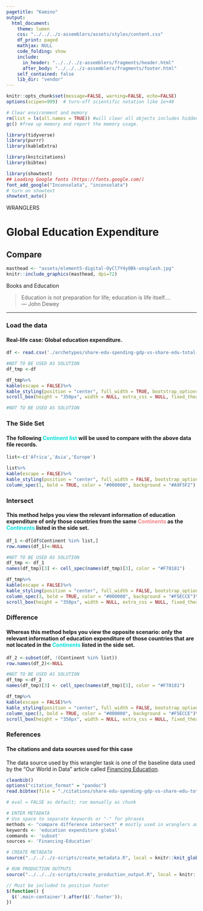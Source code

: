 ```yaml
---
pagetitle: "Kamino"
output: 
  html_document:
    theme: lumen
    css: "../../../z-assemblers/assets/styles/content.css"
    df_print: paged
    mathjax: NULL
    code_folding: show
    include:
      in_header: "../../../z-assemblers/fragments/header.html"
      after_body: "../../../z-assemblers/fragments/footer.html"
    self_contained: false
    lib_dir: "vendor"
---
```


```r

knitr::opts_chunk$set(message=FALSE, warning=FALSE, echo=FALSE)
options(scipen=999)  # turn-off scientific notation like 1e+48

# Clear environment and memory
rm(list = ls(all.names = TRUE)) #will clear all objects includes hidden objects.
gc() #free up memory and report the memory usage.

library(tidyverse)
library(purrr)
library(kableExtra)

library(knitcitations)
library(bibtex)

library(showtext)
## Loading Google fonts (https://fonts.google.com/)
font_add_google("Inconsolata", "inconsolata")
# turn on showtext
showtext_auto()

```

<div class="activity">
WRANGLERS  
</div>

# Global Education Expenditure
## Compare

```r

masthead <- "assets/element5-digital-OyCl7Y4y0Bk-unsplash.jpg"
knitr::include_graphics(masthead, dpi=72)

```

<div class="figure-text">Books and Education</div>


> Education is not preparation for life; education is life itself....\
--- John Dewey\


***

### Load the data
#### Real-life case: Global education expenditure.

```r

df <- read.csv('./archetypes/share-edu-spending-gdp-vs-share-edu-total-spending.csv', header = TRUE, stringsAsFactors = FALSE)

```

<!-- FOR DISPLAY ONLY -->

```r
#NOT TO BE USED AS SOLUTION
df_tmp <-df

df_tmp%>%
kable(escape = FALSE)%>%
kable_styling(position = "center", full_width = TRUE, bootstrap_options = c("striped", "hover"))%>%
scroll_box(height = "350px", width = NULL, extra_css = NULL, fixed_thead = TRUE)

#NOT TO BE USED AS SOLUTION 

```


### The Side Set 
#### The following <span style="color: #01DFD7;font-weight:bold">Continent list</span>  will be used to compare with the above data file records.


```r

list<-c('Africa','Asia','Europe')

list%>%
kable(escape = FALSE)%>%
kable_styling(position = "center", full_width = FALSE, bootstrap_options = c("striped", "hover"))%>%
column_spec(1, bold = TRUE, color = "#000000", background = "#A9F5F2")

```


### Intersect

#### This method helps you view the relevant information of education expenditure of only those countries from the same <span style="color: #F78181;font-weight:bold">Continents</span> as the <span style="color: #01DFD7;font-weight:bold">Continents</span> listed in the side set.


```r

df_1 <-df[df$Continent %in% list,]
row.names(df_1)<-NULL

```

<!-- FOR DISPLAY ONLY -->

```r
#NOT TO BE USED AS SOLUTION
df_tmp <- df_1
names(df_tmp)[3] <- cell_spec(names(df_tmp)[3], color = "#F78181")

df_tmp%>%
kable(escape = FALSE)%>%
kable_styling(position = "center", full_width = FALSE, bootstrap_options = "striped")%>%
column_spec(3, bold = TRUE, color = "#000000", background = "#F5ECCE")%>%
scroll_box(height = "350px", width = NULL, extra_css = NULL, fixed_thead = TRUE)

```


### Difference

#### Whereas this method helps you view the opposite scenario: only the relevant information of education expenditure of those countries that are not located in the <span style="color: #01DFD7;font-weight:bold">Continents</span> listed in the side set.


```r
df_2 <-subset(df, !(Continent %in% list))
row.names(df_2)<-NULL

```

<!-- FOR DISPLAY ONLY -->

```r
#NOT TO BE USED AS SOLUTION
df_tmp <-df_2
names(df_tmp)[3] <- cell_spec(names(df_tmp)[3], color = "#F78181")

df_tmp%>%
kable(escape = FALSE)%>%
kable_styling(position = "center", full_width = FALSE, bootstrap_options = "striped")%>%
column_spec(3, bold = TRUE, color = "#000000", background = "#F5ECCE")%>%
scroll_box(height = "350px", width = NULL, extra_css = NULL, fixed_thead = TRUE)
```


### References
#### The citations and data sources used for this case 

The data source used by this wrangler task is one of the baseline data used by the "Our World in Data" article called <a href="https://ourworldindata.org/financing-education" target="_blank">Financing Education</a>.


```r
cleanbib()
options("citation_format" = "pandoc")
read.bibtex(file = "./citations/share-edu-spending-gdp-vs-share-edu-total-spending.bib")

```



```r

# eval = FALSE as default; run manually as chunk

# ENTER METADATA
# Use space to separate keywords or "-" for phrases
methods <- "compare difference intersect" # mostly used in wranglers and analytics
keywords <- 'education expenditure global'
commands <- 'subset'
sources <- 'Financing-Education'

# CREATE METADATA
source("../../../z-scripts/create_metadata.R", local = knitr::knit_global())

# RUN PRODUCTION OUTPUTS
source("../../../z-scripts/create_production_output.R", local = knitr::knit_global())


```



```js

// Must be included to position footer
$(function() {
  $('.main-container').after($('.footer'));
})

```

